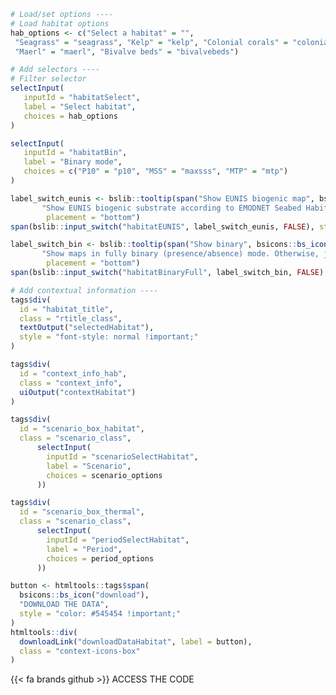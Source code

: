 ::: {.tabdiv}

```r
# Load/set options ----
# Load habitat options
hab_options <- c("Select a habitat" = "",
 "Seagrass" = "seagrass", "Kelp" = "kelp", "Colonial corals" = "colonialcorals",
 "Maerl" = "maerl", "Bivalve beds" = "bivalvebeds")

# Add selectors ----
# Filter selector
selectInput(
   inputId = "habitatSelect",
   label = "Select habitat", 
   choices = hab_options
)

selectInput(
   inputId = "habitatBin",
   label = "Binary mode", 
   choices = c("P10" = "p10", "MSS" = "maxsss", "MTP" = "mtp")
)

label_switch_eunis <- bslib::tooltip(span("Show EUNIS biogenic map", bsicons::bs_icon("info-circle", size = "0.7em")),
       "Show EUNIS biogenic substrate according to EMODNET Seabed Habitats product (https://emodnet.ec.europa.eu/en/seabed-habitats).",
        placement = "bottom")
span(bslib::input_switch("habitatEUNIS", label_switch_eunis, FALSE), style = "display: flex; margin-top: 25px; margin-bottom: 5px; margin-left: 5px;")

label_switch_bin <- bslib::tooltip(span("Show binary", bsicons::bs_icon("info-circle", size = "0.7em")),
       "Show maps in fully binary (presence/absence) mode. Otherwise, just removes the lower limit according to the metric on the 'Binary mode' selector.",
        placement = "bottom")
span(bslib::input_switch("habitatBinaryFull", label_switch_bin, FALSE), style = "display: flex; margin-top: 2px; margin-bottom: 5px; margin-left: 5px;")

# Add contextual information ----
tags$div(
  id = "habitat_title",
  class = "rtitle_class",
  textOutput("selectedHabitat"),
  style = "font-style: normal !important;"
)

tags$div(
  id = "context_info_hab",
  class = "context_info",
  uiOutput("contextHabitat")
)
```

<div class="bottom-container"> 
::: {.grid .gridaltsm}

::: {.g-col-6}
```r
tags$div(
  id = "scenario_box_habitat",
  class = "scenario_class",
      selectInput(
        inputId = "scenarioSelectHabitat",
        label = "Scenario",
        choices = scenario_options
      ))
```

:::

::: {.g-col-6}
```r
tags$div(
  id = "scenario_box_thermal",
  class = "scenario_class",
      selectInput(
        inputId = "periodSelectHabitat",
        label = "Period",
        choices = period_options
      ))
```

:::

:::
</div>

<div class="context-icons">

```r
button <- htmltools::tags$span(
  bsicons::bs_icon("download"),
  "DOWNLOAD THE DATA",
  style = "color: #545454 !important;"
)
htmltools::div(
  downloadLink("downloadDataHabitat", label = button),
  class = "context-icons-box"
)
```

<div class="context-icons-box" onclick="location.href='https://github.com/iobis/mpaeu_sdm/blob/main/codes/post_habitat.R';">{{< fa brands github >}} ACCESS THE CODE</div>

</div>

:::